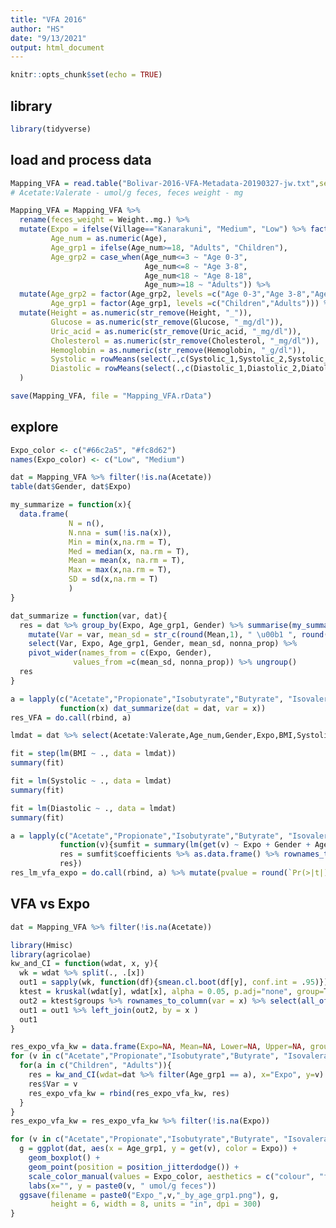 ```yaml
---
title: "VFA 2016"
author: "HS"
date: "9/13/2021"
output: html_document
---
```


```r
knitr::opts_chunk$set(echo = TRUE)
```


## library   
```r
library(tidyverse)
```

## load and process data
```r
Mapping_VFA = read.table("Bolivar-2016-VFA-Metadata-20190327-jw.txt",sep = "\t",header = T, stringsAsFactors = F)
# Acetate:Valerate - umol/g feces, feces weight - mg

Mapping_VFA = Mapping_VFA %>% 
  rename(feces_weight = Weight..mg.) %>%
  mutate(Expo = ifelse(Village=="Kanarakuni", "Medium", "Low") %>% factor(levels = c("Low", "Medium")),
         Age_num = as.numeric(Age), 
         Age_grp1 = ifelse(Age_num>=18, "Adults", "Children"), 
         Age_grp2 = case_when(Age_num<=3 ~ "Age 0-3", 
                              Age_num<=8 ~ "Age 3-8",
                              Age_num<18 ~ "Age 8-18", 
                              Age_num>=18 ~ "Adults")) %>%
  mutate(Age_grp2 = factor(Age_grp2, levels =c("Age 0-3","Age 3-8","Age 8-18","Adults")),
         Age_grp1 = factor(Age_grp1, levels =c("Children","Adults"))) %>%
  mutate(Height = as.numeric(str_remove(Height, "_")),
         Glucose = as.numeric(str_remove(Glucose, "_mg/dl")),
         Uric_acid = as.numeric(str_remove(Uric_acid, "_mg/dl")),
         Cholesterol = as.numeric(str_remove(Cholesterol, "_mg/dl")),
         Hemoglobin = as.numeric(str_remove(Hemoglobin, "_g/dl")),
         Systolic = rowMeans(select(.,c(Systolic_1,Systolic_2,Systolic_3)), na.rm=T) %>% round(1),
         Diastolic = rowMeans(select(.,c(Diastolic_1,Diastolic_2,Diatolic_3)), na.rm=T%>% round(1))
  )

save(Mapping_VFA, file = "Mapping_VFA.rData")

```

## explore
```r
Expo_color <- c("#66c2a5", "#fc8d62")
names(Expo_color) <- c("Low", "Medium")

dat = Mapping_VFA %>% filter(!is.na(Acetate))
table(dat$Gender, dat$Expo)

my_summarize = function(x){
  data.frame(
             N = n(),
             N.nna = sum(!is.na(x)),
             Min = min(x,na.rm = T),
             Med = median(x, na.rm = T),
             Mean = mean(x, na.rm = T),
             Max = max(x,na.rm = T),
             SD = sd(x,na.rm = T)
             )
}

dat_summarize = function(var, dat){
  res = dat %>% group_by(Expo, Age_grp1, Gender) %>% summarise(my_summarize(get(var))) %>% 
    mutate(Var = var, mean_sd = str_c(round(Mean,1), " \u00b1 ", round(SD,1)), nonna_prop = str_c("(", N.nna,"/",N,")")) %>%
    select(Var, Expo, Age_grp1, Gender, mean_sd, nonna_prop) %>% 
    pivot_wider(names_from = c(Expo, Gender), 
              values_from =c(mean_sd, nonna_prop)) %>% ungroup()
  res
} 

a = lapply(c("Acetate","Propionate","Isobutyrate","Butyrate", "Isovalerate", "Valerate"), 
           function(x) dat_summarize(dat = dat, var = x))
res_VFA = do.call(rbind, a)

lmdat = dat %>% select(Acetate:Valerate,Age_num,Gender,Expo,BMI,Systolic,Diastolic)

fit = step(lm(BMI ~ ., data = lmdat))
summary(fit)

fit = lm(Systolic ~ ., data = lmdat)
summary(fit)

fit = lm(Diastolic ~ ., data = lmdat)
summary(fit)

a = lapply(c("Acetate","Propionate","Isobutyrate","Butyrate", "Isovalerate", "Valerate"), 
           function(v){sumfit = summary(lm(get(v) ~ Expo + Gender + Age_num, data = lmdat))
           res = sumfit$coefficients %>% as.data.frame() %>% rownames_to_column("Var") %>% mutate(Outcome = v)
           res})
res_lm_vfa_expo = do.call(rbind, a) %>% mutate(pvalue = round(`Pr(>|t|)`, 4))
```

## VFA vs Expo
```r
dat = Mapping_VFA %>% filter(!is.na(Acetate))

library(Hmisc)
library(agricolae)
kw_and_CI = function(wdat, x, y){
  wk = wdat %>% split(., .[x])
  out1 = sapply(wk, function(df){smean.cl.boot(df[y], conf.int = .95)}) %>% t() %>% as.data.frame() %>% rownames_to_column(var = x)
  ktest = kruskal(wdat[y], wdat[x], alpha = 0.05, p.adj="none", group=T, main = "wdat", console=FALSE)
  out2 = ktest$groups %>% rownames_to_column(var = x) %>% select(all_of(x), groups)
  out1 = out1 %>% left_join(out2, by = x )
  out1
}

res_expo_vfa_kw = data.frame(Expo=NA, Mean=NA, Lower=NA, Upper=NA, groups=NA, Var=NA)
for (v in c("Acetate","Propionate","Isobutyrate","Butyrate", "Isovalerate", "Valerate")){
  for(a in c("Children", "Adults")){
    res = kw_and_CI(wdat=dat %>% filter(Age_grp1 == a), x="Expo", y=v)
    res$Var = v
    res_expo_vfa_kw = rbind(res_expo_vfa_kw, res)
  }
}
res_expo_vfa_kw = res_expo_vfa_kw %>% filter(!is.na(Expo))

for (v in c("Acetate","Propionate","Isobutyrate","Butyrate", "Isovalerate", "Valerate")){
  g = ggplot(dat, aes(x = Age_grp1, y = get(v), color = Expo)) + 
    geom_boxplot() + 
    geom_point(position = position_jitterdodge()) + 
    scale_color_manual(values = Expo_color, aesthetics = c("colour", "fill"), name = "Exposure") + 
    labs(x="", y = paste0(v, " umol/g feces"))
  ggsave(filename = paste0("Expo_",v,"_by_age_grp1.png"), g, 
         height = 6, width = 8, units = "in", dpi = 300)
}

```










